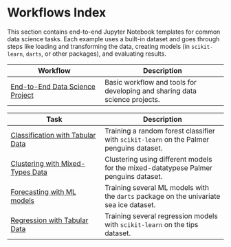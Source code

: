 # Workflows Index {.unnumbered}

This section contains end-to-end Jupyter Notebook templates for common data science tasks. Each example uses a built-in dataset and goes through steps like loading and transforming the data, creating models (in `scikit-learn`, `darts`, or other packages), and evaluating results.

| Workflow | Description |
|----------|-------------|
| [End-to-End Data Science Project](ds_workflow.qmd) | Basic workflow and tools for developing and sharing data science projects. |

| Task | Description |
|----------|-------------|
| [Classification with Tabular Data](classification_tabular.ipynb) | Training a random forest classifier with `scikit-learn` on the Palmer penguins dataset. |
| [Clustering with Mixed-Types Data](clustering_mixed_types.ipynb) | Clustering using different models for the mixed-datatypese Palmer penguins dataset. |
| [Forecasting with ML models](forecasting_multi_univariate.ipynb) | Training several ML models with the `darts` package on the univariate sea ice dataset. |
| [Regression with Tabular Data](regression_tabular.ipynb) | Training several regression models with `scikit-learn` on the tips dataset. |

